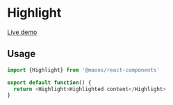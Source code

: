 # Highlight

[Live demo](https://main--63cea501d66c7f57c939718b.chromatic.com/?path=/story/typography-highlight--default)

## Usage

```js
import {Highlight} from '@maons/react-components'

export default function() {
  return <Highlight>Highlighted content</Highlight>
}
```
